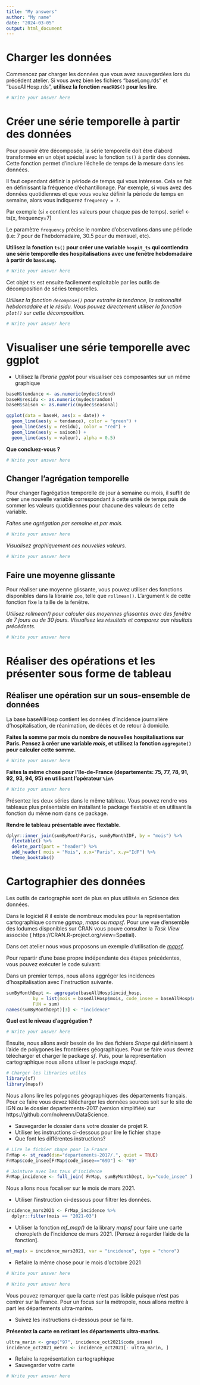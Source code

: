 ```yaml
---
title: "My answers"
author: "My name"
date: "2024-03-05"
output: html_document
---
```



# Charger les données

Commencez par charger les données que vous avez sauvegardées lors du précédent atelier. Si vous avez bien les fichiers "baseLong.rds" et "baseAllHosp.rds", **utilisez la fonction `readRDS()` pour les lire**.

```r
# Write your answer here
```



# Créer une série temporelle à partir des données

Pour pouvoir être décomposée, la série temporelle doit être d'abord transformée en un objet spécial avec la fonction `ts()` à partir des données. Cette fonction permet d'inclure l'échelle de temps de la mesure dans les données.

Il faut cependant définir la période de temps qui vous intéresse. Cela se fait en définissant la fréquence d'échantillonage. Par exemple, si vous avez des données quotidiennes et que vous voulez définir la période de temps en semaine, alors vous indiquerez `frequency = 7`.

Par exemple (si `x` contient les valeurs pour chaque pas de temps).
 serie1 <- ts(x, frequency=7) 

Le paramètre `frequency` précise le nombre d'observations dans une période (i.e: 7 pour de l'hebdomadaire, 30.5 pour du mensuel, etc).


**Utilisez la fonction `ts()` pour créer une variable `hospit_ts` qui contiendra une série temporelle des hospitalisations avec une fenêtre hebdomadaire à partir de `baseLong`.**

```r
# Write your answer here
```


Cet objet `ts` est ensuite facilement exploitable par les outils de décomposition de séries temporelles. 

*Utilisez la fonction `decompose()` pour extraire la tendance, la saisonalité hebdomadaire et le résidu. Vous pouvez directement utiliser la fonction `plot()` sur cette décomposition.*

```r
# Write your answer here
```


# Visualiser une série temporelle avec ggplot

- Utilisez la *librarie ggplot* pour visualiser ces composantes sur un même graphique

```r

baseH$tendance <- as.numeric(mydec$trend)
baseH$residu <- as.numeric(mydec$random)
baseH$saison <- as.numeric(mydec$seasonal)

ggplot(data = baseH, aes(x = date)) +
  geom_line(aes(y = tendance), color = "green") +
  geom_line(aes(y = residu), color = "red") +
  geom_line(aes(y = saison)) +
  geom_line(aes(y = valeur), alpha = 0.5)

```

**Que concluez-vous ?**

```r
# Write your answer here
```


## Changer l'agrégation temporelle

Pour changer l'agrégation temporelle de jour à semaine ou mois, il suffit de créer une nouvelle variable correspondant à cette unité de temps puis de sommer les valeurs quotidiennes pour chacune des valeurs de cette variable.

*Faites une agrégation par semaine et par mois.*

```r
# Write your answer here
```


*Visualisez graphiquement ces nouvelles valeurs.*

```r
# Write your answer here
```


## Faire une moyenne glissante

Pour réaliser une moyenne glissante, vous pouvez utiliser des fonctions disponibles dans la librairie `zoo`, telle que `rollmean()`. L'argument k de cette fonction fixe la taille de la fenêtre. 

*Utilisez rollmean() pour calculer des moyennes glissantes avec des fenêtre de 7 jours ou de 30 jours. Visualisez les résultats et comparez aux résultats précédents.*

```r
# Write your answer here
```



# Réaliser des opérations et les présenter sous forme de tableau

## Réaliser une opération sur un sous-ensemble de données

La base baseAllHosp contient les données d'incidence journalière d'hospitalisation, de réanimation, de décès et de retour à domicile.

**Faites la somme par mois du nombre de nouvelles hospitalisations sur Paris. Pensez à créer une variable  *mois*, et utilisez la fonction `aggregate()` pour calculer cette somme. **

```r
# Write your answer here
```


**Faites la même chose pour l'Ile-de-France (departements: 75, 77, 78, 91, 92, 93, 94, 95) en utilisant l'opérateur `%in%` **

```r
# Write your answer here
```


Présentez les deux séries dans le même tableau. Vous pouvez rendre vos tableaux plus présentable en installant le package flextable et en utilisant la fonction du même nom dans ce package. 

**Rendre le tableau présentable avec flextable.**

```r

dplyr::inner_join(sumByMonthParis, sumByMonthIDF, by = "mois") %>%
  flextable() %>%
  delete_part(part = "header") %>%
  add_header( mois = "Mois", x.x="Paris", x.y="IdF") %>%
  theme_booktabs()

```

# Cartographier des données

Les outils de cartographie sont de plus en plus utilisés en Science des données. 

Dans le logiciel *R* il existe de nombreux modules pour la représentation cartographique comme *ggmap*, *maps* ou *mapsf*. Pour une vue d'ensemble des lodumes disponibles sur CRAN vous pouve consulter la *Task View* associée (	https://CRAN.R-project.org/view=Spatial). 

Dans cet atelier nous vous proposons un exemple d'utilisation de [*mapsf*](https://rgeomatic.hypotheses.org/category/cartography).

Pour repartir d'une base propre indépendante des étapes précédentes, vous pouvez exécuter le code suivant:

Dans un premier temps, nous allons aggréger les incidences d'hospitalisation  avec l'instruction suivante. 

```r

sumByMonthDept <- aggregate(baseAllHosp$incid_hosp, 
          by = list(mois = baseAllHosp$mois, code_insee = baseAllHosp$dep), 
          FUN = sum)
names(sumByMonthDept)[3] <- "incidence"
```

**Quel est le niveau d'aggrégation ?**

```r
# Write your answer here
```


Ensuite, nous allons avoir besoin de lire des fichiers *Shape* qui définissent à l'aide de polygones les frontrières géographiques. Pour se faire vous devrez télécharger et charger le package *sf*.  Puis, pour la représentation cartographique nous allons utliser le package *mapsf*.

```r

# Charger les libraries utiles
library(sf)
library(mapsf)

```

Nous allons lire les polygones géographiques des départements français. Pour ce faire vous devez télécharger les données sources soit sur le site de IGN ou le dossier departements-2017 (version simplifiée) sur https://github.com/nolwenn/DataScience. 

- Sauvegarder le dossier dans votre dossier de projet R.
- Utiliser les instructions ci-dessous pour lire le fichier shape
- Que font les différentes instructions?

```r
# Lire le fichier shape pour la France
FrMap <- st_read(dsn="departements-2017/.", quiet = TRUE)
FrMap$code_insee[FrMap$code_insee=="69D"] <- "69"

# Jointure avec les taux d'incidence
FrMap_incidence <- full_join( FrMap, sumByMonthDept, by="code_insee" )
```

Nous allons nous focaliser sur le mois de mars 2021. 

- Utiliser l'instruction ci-dessous pour filtrer les données.

```r
incidence_mars2021 <- FrMap_incidence %>% 
  dplyr::filter(mois == "2021-03")
```

- Utiliser la fonction *mf_map()* de la library *mapsf* pour faire une carte choropleth de l'incidence de mars 2021. [Pensez à regarder l'aide de la fonction].

```r
mf_map(x = incidence_mars2021, var = "incidence", type = "choro")
```

- Refaire la même chose pour le mois d'octobre 2021

```r
# Write your answer here
```


```r
# Write your answer here
```


Vous pouvez remarquer que la carte n'est pas lisible puisque n'est pas centrer sur la France. Pour un focus sur la métropole, nous allons mettre à part les départements ultra-marins.

- Suivez les instructions ci-dessous pour se faire.

**Présentez la carte en retirant les départements ultra-marins.**

```r

ultra_marin <- grep("97", incidence_oct2021$code_insee)
incidence_oct2021_metro <- incidence_oct2021[- ultra_marin, ]
```

- Refaire la représentation cartographique
- Sauvegarder votre carte

```r
# Write your answer here
```


